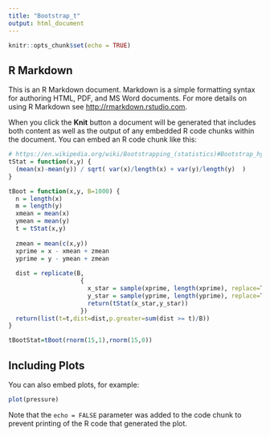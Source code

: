 ```yaml
---
title: "Bootstrap_t"
output: html_document
---
```


```r
knitr::opts_chunk$set(echo = TRUE)
```

## R Markdown

This is an R Markdown document. Markdown is a simple formatting syntax for authoring HTML, PDF, and MS Word documents. For more details on using R Markdown see <http://rmarkdown.rstudio.com>.

When you click the **Knit** button a document will be generated that includes both content as well as the output of any embedded R code chunks within the document. You can embed an R code chunk like this:

```r
# https://en.wikipedia.org/wiki/Bootstrapping_(statistics)#Bootstrap_hypothesis_testing
tStat = function(x,y) {
  (mean(x)-mean(y)) / sqrt( var(x)/length(x) + var(y)/length(y)  )
}

tBoot = function(x,y, B=1000) {
  n = length(x)
  m = length(y)
  xmean = mean(x)
  ymean = mean(y)
  t = tStat(x,y)
  
  zmean = mean(c(x,y))
  xprime = x - xmean + zmean
  yprime = y - ymean + zmean
  
  dist = replicate(B,
                    {
                      x_star = sample(xprime, length(xprime), replace=T)
                      y_star = sample(yprime, length(yprime), replace=T)
                      return(tStat(x_star,y_star))
                    })
  return(list(t=t,dist=dist,p.greater=sum(dist >= t)/B))
}

tBootStat=tBoot(rnorm(15,1),rnorm(15,0))
```

## Including Plots

You can also embed plots, for example:

```r
plot(pressure)
```

Note that the `echo = FALSE` parameter was added to the code chunk to prevent printing of the R code that generated the plot.
